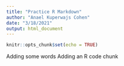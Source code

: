 ```yaml
---
title: "Practice R Markdown"
author: "Anael Kuperwajs Cohen"
date: "3/18/2021"
output: html_document
---
```


```r
knitr::opts_chunk$set(echo = TRUE)
```

Adding some words
Adding an R code chunk
```r

```

